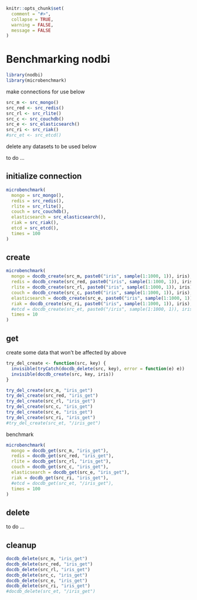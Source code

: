 ```r
knitr::opts_chunk$set(
  comment = "#>",
  collapse = TRUE,
  warning = FALSE,
  message = FALSE
)
```

# Benchmarking nodbi

```r
library(nodbi)
library(microbenchmark)
```

make connections for use below

```r
src_m <- src_mongo()
src_red <- src_redis()
src_rl <- src_rlite()
src_c <- src_couchdb()
src_e <- src_elasticsearch()
src_ri <- src_riak()
#src_et <- src_etcd()
```

delete any datasets to be used below

to do ...


## initialize connection

```r
microbenchmark(
  mongo = src_mongo(),
  redis = src_redis(),
  rlite = src_rlite(),
  couch = src_couchdb(),
  elasticsearch = src_elasticsearch(),
  riak = src_riak(),
  etcd = src_etcd(),
  times = 100
)
```

## create

```r
microbenchmark(
  mongo = docdb_create(src_m, paste0("iris", sample(1:1000, 1)), iris),
  redis = docdb_create(src_red, paste0("iris", sample(1:1000, 1)), iris),
  rlite = docdb_create(src_rl, paste0("iris", sample(1:1000, 1)), iris),
  couch = docdb_create(src_c, paste0("iris", sample(1:1000, 1)), iris),
  elasticsearch = docdb_create(src_e, paste0("iris", sample(1:1000, 1)), iris),
  riak = docdb_create(src_ri, paste0("iris", sample(1:1000, 1)), iris),
  #etcd = docdb_create(src_et, paste0("/iris", sample(1:1000, 1)), iris),
  times = 10
)
```

## get

create some data that won't be affected by above

```r
try_del_create <- function(src, key) {
  invisible(tryCatch(docdb_delete(src, key), error = function(e) e))
  invisible(docdb_create(src, key, iris))
}
```

```r
try_del_create(src_m, "iris_get")
try_del_create(src_red, "iris_get")
try_del_create(src_rl, "iris_get")
try_del_create(src_c, "iris_get")
try_del_create(src_e, "iris_get")
try_del_create(src_ri, "iris_get")
#try_del_create(src_et, "/iris_get")
```

benchmark

```r
microbenchmark(
  mongo = docdb_get(src_m, "iris_get"),
  redis = docdb_get(src_red, "iris_get"),
  rlite = docdb_get(src_rl, "iris_get"),
  couch = docdb_get(src_c, "iris_get"),
  elasticsearch = docdb_get(src_e, "iris_get"),
  riak = docdb_get(src_ri, "iris_get"),
  #etcd = docdb_get(src_et, "/iris_get"),
  times = 100
)
```

## delete

to do ...

## cleanup

```r
docdb_delete(src_m, "iris_get")
docdb_delete(src_red, "iris_get")
docdb_delete(src_rl, "iris_get")
docdb_delete(src_c, "iris_get")
docdb_delete(src_e, "iris_get")
docdb_delete(src_ri, "iris_get")
#docdb_delete(src_et, "/iris_get")
```

